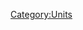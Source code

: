{{Unit
| name = Healer Mage
| image = N/A
| type = {{TypeLink|type=Arcane}}
| hp = 70
| heal = 19
| trait = +5% HP to {{TypeLink|type=Arcane}} troops for each Healer Mage on the battlefield, up to 100%.
| produced_by = [[Academy of Nature]]
}}

[[Category:Units]]